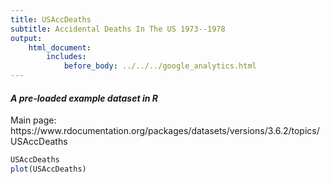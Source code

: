 ```yaml
---
title: USAccDeaths
subtitle: Accidental Deaths In The US 1973--1978
output:
    html_document:
        includes:
            before_body: ../../../google_analytics.html
---
```


#### *A pre-loaded example dataset in R*
Main page: https://www.rdocumentation.org/packages/datasets/versions/3.6.2/topics/USAccDeaths

```r
USAccDeaths
plot(USAccDeaths)
```
